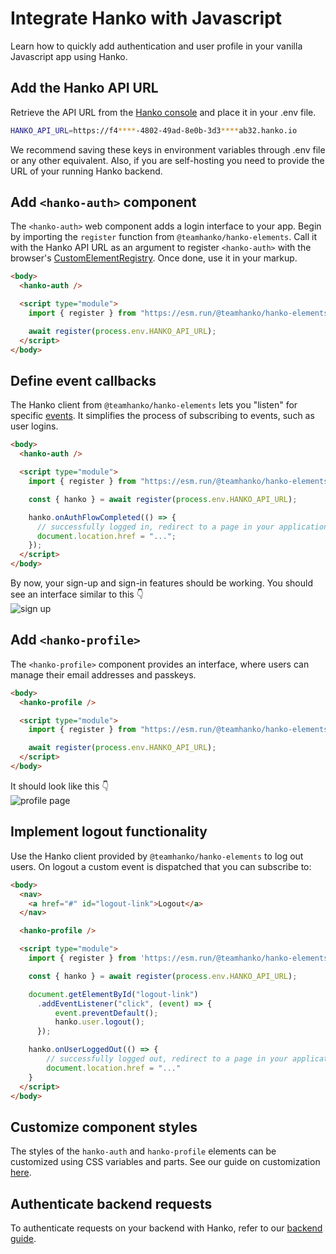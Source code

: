 # Integrate Hanko with Javascript

Learn how to quickly add authentication and user profile in your vanilla Javascript app using Hanko.

## Add the Hanko API URL

Retrieve the API URL from the [Hanko console](https://cloud.hanko.io/) and place it in your .env file.

```sh .env
HANKO_API_URL=https://f4****-4802-49ad-8e0b-3d3****ab32.hanko.io
```

<Note>
  We recommend saving these keys in environment variables through .env file or any other equivalent. Also, if you are self-hosting you need to provide the URL of your running Hanko
  backend.
</Note>

## Add `<hanko-auth>` component

The `<hanko-auth>` web component adds a login interface to your app. Begin by importing the `register` function from `@teamhanko/hanko-elements`. Call it with the Hanko API URL as an argument to register `<hanko-auth>` with the browser's [CustomElementRegistry](https://developer.mozilla.org/de/docs/Web/API/CustomElementRegistry). Once done, use it in your markup.

```html login.html
<body>
  <hanko-auth />

  <script type="module">
    import { register } from "https://esm.run/@teamhanko/hanko-elements";

    await register(process.env.HANKO_API_URL);
  </script>
</body>
```

## Define event callbacks

The Hanko client from `@teamhanko/hanko-elements` lets you "listen" for specific [events](https://github.com/teamhanko/hanko/blob/main/frontend/elements/README.md#events). It simplifies the process of subscribing to events, such as user logins.

```html login.html
<body>
  <hanko-auth />

  <script type="module">
    import { register } from "https://esm.run/@teamhanko/hanko-elements";

    const { hanko } = await register(process.env.HANKO_API_URL);

    hanko.onAuthFlowCompleted(() => {
      // successfully logged in, redirect to a page in your application
      document.location.href = "...";
    });
  </script>
</body>
```

By now, your sign-up and sign-in features should be working. You should see an interface similar to this 👇
<br />
<img
  src="/images/fullstack-guide/next-one.png"
  alt="sign up"
  width={500}
/>

## Add `<hanko-profile>`

The `<hanko-profile>` component provides an interface, where users can manage their email addresses and passkeys.

```html profile.html
<body>
  <hanko-profile />

  <script type="module">
    import { register } from "https://esm.run/@teamhanko/hanko-elements";

    await register(process.env.HANKO_API_URL);
  </script>
</body>
```

It should look like this 👇
<br />
<img
  src="/images/fullstack-guide/next-two.png"
  alt="profile page"
  width={500}
/>

## Implement logout functionality

Use the Hanko client provided by `@teamhanko/hanko-elements` to log out users. On logout a custom event is
dispatched that you can subscribe to:

```html profile.html
<body>
  <nav>
    <a href="#" id="logout-link">Logout</a>
  </nav>

  <hanko-profile />

  <script type="module">
    import { register } from 'https://esm.run/@teamhanko/hanko-elements';

    const { hanko } = await register(process.env.HANKO_API_URL);

    document.getElementById("logout-link")
      .addEventListener("click", (event) => {
          event.preventDefault();
          hanko.user.logout();
      });

    hanko.onUserLoggedOut(() => {
        // successfully logged out, redirect to a page in your application
        document.location.href = "..."
    }
  </script>
</body>
```

## Customize component styles

The styles of the `hanko-auth` and `hanko-profile` elements can be customized using CSS variables and parts. See our
guide on customization [here](https://github.com/teamhanko/hanko/tree/main/frontend/elements#ui-customization).

## Authenticate backend requests

To authenticate requests on your backend with Hanko, refer to our [backend guide](/quickstarts/backend).
